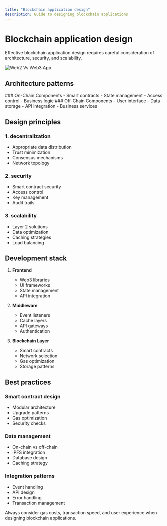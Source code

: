 ```yaml
---
title: "Blockchain application design"
description: Guide to designing blockchain applications
---
```



# Blockchain application design

<Callout type="info">
  Effective blockchain application design requires careful consideration of
  architecture, security, and scalability.
</Callout>

![Web2 Vs Web3 App](../../img/knowledge-bank/web2-vs-web3-app.png)

## Architecture patterns

<div className="grid grid-cols-1 md:grid-cols-2 gap-6 mb-8">
  <Card>
    ### On-Chain Components
    - Smart contracts
    - State management
    - Access control
    - Business logic
  </Card>

  <Card>
    ### Off-Chain Components
    - User interface
    - Data storage
    - API integration
    - Business services
  </Card>
</div>

## Design principles

### 1. decentralization

- Appropriate data distribution
- Trust minimization
- Consensus mechanisms
- Network topology

### 2. security

- Smart contract security
- Access control
- Key management
- Audit trails

### 3. scalability

- Layer 2 solutions
- Data optimization
- Caching strategies
- Load balancing

## Development stack

1. **Frontend**

   - Web3 libraries
   - UI frameworks
   - State management
   - API integration

2. **Middleware**

   - Event listeners
   - Cache layers
   - API gateways
   - Authentication

3. **Blockchain Layer**
   - Smart contracts
   - Network selection
   - Gas optimization
   - Storage patterns

## Best practices

### Smart contract design

- Modular architecture
- Upgrade patterns
- Gas optimization
- Security checks

### Data management

- On-chain vs off-chain
- IPFS integration
- Database design
- Caching strategy

### Integration patterns

- Event handling
- API design
- Error handling
- Transaction management

<Callout type="warning">
  Always consider gas costs, transaction speed, and user experience when
  designing blockchain applications.
</Callout>
